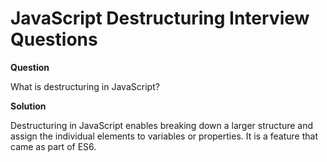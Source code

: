 

<Layout>
<SEO title="JavaScript Destructuring Interview Questions" />
<JSLayout>

# JavaScript Destructuring Interview Questions

**Question**

What is destructuring in JavaScript?

**Solution**

Destructuring in JavaScript enables breaking down a larger structure and assign the individual elements to variables or properties. It is a feature that came as part of ES6.


</JSLayout>
</Layout>

